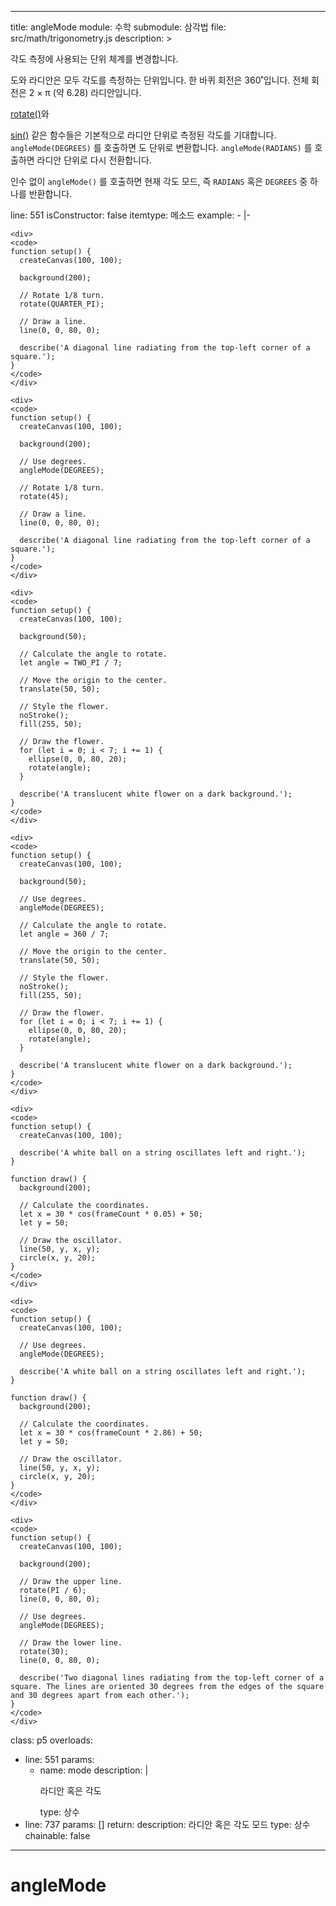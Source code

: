 
---
title: angleMode
module: 수학
submodule: 삼각법
file: src/math/trigonometry.js
description: >
  <p>각도 측정에 사용되는 단위 체계를 변경합니다.</p>

  <p>도와 라디안은 모두 각도를 측정하는 단위입니다. 한 바퀴 회전은 360˚입니다.
    전체 회전은 2 × π (약 6.28) 라디안입니다.</p>

  <p><a href="/reference/p5/rotate">rotate()</a>와

  <a href="/reference/p5/sin">sin()</a> 같은 함수들은 기본적으로 라디안 단위로 측정된 각도를 기대합니다.
  <code>angleMode(DEGREES)</code> 를 호출하면 도 단위로 변환합니다. 
  <code>angleMode(RADIANS)</code> 를 호출하면 라디안 단위로 다시 전환합니다.</p>

  <p>인수 없이 <code>angleMode()</code> 를 호출하면 현재 각도 모드, 즉 <code>RADIANS</code> 혹은 <code>DEGREES</code> 중 하나를 반환합니다.</p>
line: 551
isConstructor: false
itemtype: 메소드
example:
  - |-

    <div>
    <code>
    function setup() {
      createCanvas(100, 100);

      background(200);

      // Rotate 1/8 turn.
      rotate(QUARTER_PI);

      // Draw a line.
      line(0, 0, 80, 0);

      describe('A diagonal line radiating from the top-left corner of a square.');
    }
    </code>
    </div>

    <div>
    <code>
    function setup() {
      createCanvas(100, 100);

      background(200);

      // Use degrees.
      angleMode(DEGREES);

      // Rotate 1/8 turn.
      rotate(45);

      // Draw a line.
      line(0, 0, 80, 0);

      describe('A diagonal line radiating from the top-left corner of a square.');
    }
    </code>
    </div>

    <div>
    <code>
    function setup() {
      createCanvas(100, 100);

      background(50);

      // Calculate the angle to rotate.
      let angle = TWO_PI / 7;

      // Move the origin to the center.
      translate(50, 50);

      // Style the flower.
      noStroke();
      fill(255, 50);

      // Draw the flower.
      for (let i = 0; i < 7; i += 1) {
        ellipse(0, 0, 80, 20);
        rotate(angle);
      }

      describe('A translucent white flower on a dark background.');
    }
    </code>
    </div>

    <div>
    <code>
    function setup() {
      createCanvas(100, 100);

      background(50);

      // Use degrees.
      angleMode(DEGREES);

      // Calculate the angle to rotate.
      let angle = 360 / 7;

      // Move the origin to the center.
      translate(50, 50);

      // Style the flower.
      noStroke();
      fill(255, 50);

      // Draw the flower.
      for (let i = 0; i < 7; i += 1) {
        ellipse(0, 0, 80, 20);
        rotate(angle);
      }

      describe('A translucent white flower on a dark background.');
    }
    </code>
    </div>

    <div>
    <code>
    function setup() {
      createCanvas(100, 100);

      describe('A white ball on a string oscillates left and right.');
    }

    function draw() {
      background(200);

      // Calculate the coordinates.
      let x = 30 * cos(frameCount * 0.05) + 50;
      let y = 50;

      // Draw the oscillator.
      line(50, y, x, y);
      circle(x, y, 20);
    }
    </code>
    </div>

    <div>
    <code>
    function setup() {
      createCanvas(100, 100);

      // Use degrees.
      angleMode(DEGREES);

      describe('A white ball on a string oscillates left and right.');
    }

    function draw() {
      background(200);

      // Calculate the coordinates.
      let x = 30 * cos(frameCount * 2.86) + 50;
      let y = 50;

      // Draw the oscillator.
      line(50, y, x, y);
      circle(x, y, 20);
    }
    </code>
    </div>

    <div>
    <code>
    function setup() {
      createCanvas(100, 100);

      background(200);

      // Draw the upper line.
      rotate(PI / 6);
      line(0, 0, 80, 0);

      // Use degrees.
      angleMode(DEGREES);

      // Draw the lower line.
      rotate(30);
      line(0, 0, 80, 0);

      describe('Two diagonal lines radiating from the top-left corner of a square. The lines are oriented 30 degrees from the edges of the square and 30 degrees apart from each other.');
    }
    </code>
    </div>
class: p5
overloads:
  - line: 551
    params:
      - name: mode
        description: |
          <p>라디안 혹은 각도</p>
        type: 상수
  - line: 737
    params: []
    return:
      description: 라디안 혹은 각도 모드
      type: 상수
chainable: false
---


# angleMode
